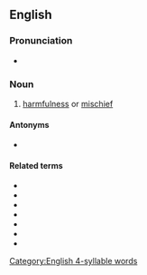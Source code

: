==English==

===Pronunciation===
* {{IPA|en|/məˈlɛfɪsəns/}}

===Noun===
{{en-noun|~}}

# [[harmfulness]] or [[mischief]]

====Antonyms====
* {{l|en|beneficence}}

====Related terms====
* {{l|en|maleficent}}
* {{l|en|malfeasance}}
* {{l|en|misfeasance}}
* {{l|en|malefactor}}
* {{l|en|nonfeasance}}
* {{l|en|malfeasant}}
* {{l|en|feasance}}

[[Category:English 4-syllable words]]